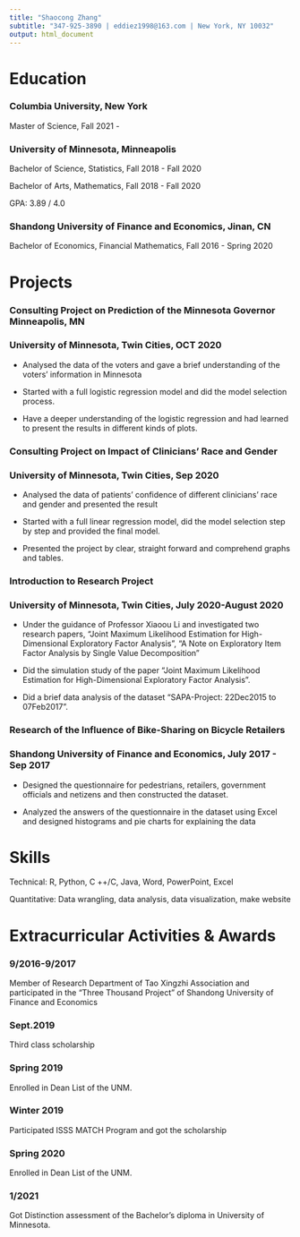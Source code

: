 ```yaml
---
title: "Shaocong Zhang"
subtitle: "347-925-3890 | eddiez1998@163.com | New York, NY 10032"
output: html_document
---
```


# Education

### Columbia University, New York

Master of Science,                     Fall 2021 - 

### University of Minnesota, Minneapolis

Bachelor of Science, Statistics,  Fall 2018 - Fall 2020

Bachelor of Arts, Mathematics,    Fall 2018 - Fall 2020

GPA: 3.89 / 4.0

### Shandong University of Finance and Economics, Jinan, CN

Bachelor of Economics, Financial Mathematics,  Fall 2016 - Spring 2020

# Projects

### Consulting Project on Prediction of the Minnesota Governor  Minneapolis, MN

### University of Minnesota, Twin Cities, OCT 2020

- Analysed the data of the voters and gave a brief understanding of the voters’ information in Minnesota

- Started with a full logistic regression model and did the model selection process.

- Have a deeper understanding of the logistic regression and had learned to present the results in different kinds of plots.

### Consulting Project on Impact of Clinicians’ Race and Gender 

### University of Minnesota, Twin Cities, Sep 2020

- Analysed the data of patients’ confidence of different clinicians’ race and gender and presented the result

- Started with a full linear regression model, did the model selection step by step and provided the final model.

- Presented the project by clear, straight forward and comprehend graphs and tables.

### Introduction to Research Project

### University of Minnesota, Twin Cities, July 2020-August 2020

- Under the guidance of Professor Xiaoou Li and investigated two research papers, “Joint Maximum Likelihood Estimation for High-Dimensional Exploratory Factor Analysis”, “A Note on Exploratory Item Factor Analysis by Single Value Decomposition”

- Did the simulation study of the paper “Joint Maximum Likelihood Estimation for High-Dimensional Exploratory Factor Analysis”. 

- Did a brief data analysis of the dataset “SAPA-Project: 22Dec2015 to 07Feb2017”.

### Research of the Influence of Bike-Sharing on Bicycle Retailers 

### Shandong University of Finance and Economics, July 2017 - Sep 2017

- Designed the questionnaire for pedestrians, retailers, government officials and netizens and then constructed the dataset.

- Analyzed the answers of the questionnaire in the dataset using Excel and designed histograms and pie charts for explaining the data

# Skills

Technical: R, Python, C ++/C, Java, Word, PowerPoint, Excel 

Quantitative: Data wrangling, data analysis, data visualization, make website

# Extracurricular Activities & Awards

### 9/2016-9/2017 
Member of Research Department of Tao Xingzhi Association and participated in the "Three Thousand Project" of Shandong University of Finance and Economics

### Sept.2019
Third class scholarship

### Spring 2019   
Enrolled in Dean List of the UNM.

### Winter 2019

Participated ISSS MATCH Program and got the scholarship

### Spring 2020   

Enrolled in Dean List of the UNM.

### 1/2021 
Got Distinction assessment of the Bachelor's diploma in University of Minnesota.



